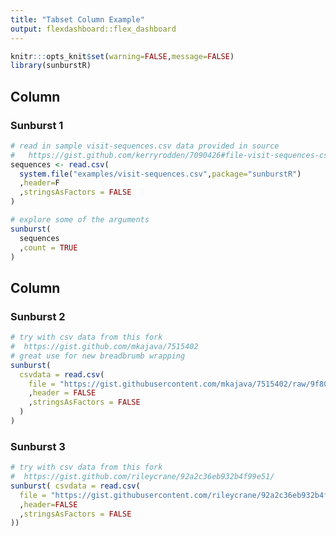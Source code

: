 ---
title: "Tabset Column Example"
output: flexdashboard::flex_dashboard
---

```{r warning=FALSE, message=FALSE, echo=FALSE}
knitr:::opts_knit$set(warning=FALSE,message=FALSE)
library(sunburstR)
```

Column
-------------------------------------

### Sunburst 1

```{r}
# read in sample visit-sequences.csv data provided in source
#   https://gist.github.com/kerryrodden/7090426#file-visit-sequences-csv
sequences <- read.csv(
  system.file("examples/visit-sequences.csv",package="sunburstR")
  ,header=F
  ,stringsAsFactors = FALSE
)

# explore some of the arguments
sunburst(
  sequences
  ,count = TRUE
)
```

Column {.tabset}
-------------------------------------

### Sunburst 2

```{r}
# try with csv data from this fork
#  https://gist.github.com/mkajava/7515402
# great use for new breadbrumb wrapping
sunburst(
  csvdata = read.csv(
    file = "https://gist.githubusercontent.com/mkajava/7515402/raw/9f80d28094dc9dfed7090f8fb3376ef1539f4fd2/comment-sequences.csv"
    ,header = FALSE
    ,stringsAsFactors = FALSE
  )
)
```

### Sunburst 3

```{r}
# try with csv data from this fork
#  https://gist.github.com/rileycrane/92a2c36eb932b4f99e51/
sunburst( csvdata = read.csv(
  file = "https://gist.githubusercontent.com/rileycrane/92a2c36eb932b4f99e51/raw/a0212b4ca8043af47ec82369aa5f023530279aa3/visit-sequences.csv"
  ,header=FALSE
  ,stringsAsFactors = FALSE
))
```

